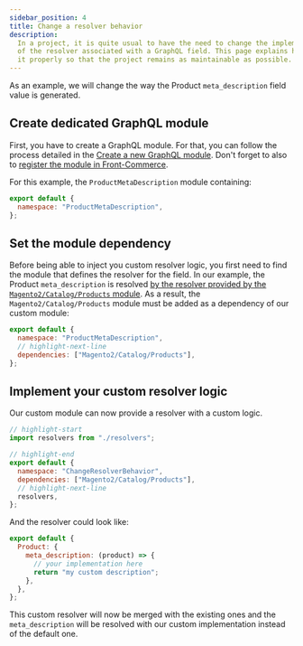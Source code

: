 ```yaml
---
sidebar_position: 4
title: Change a resolver behavior
description:
  In a project, it is quite usual to have the need to change the implementation
  of the resolver associated with a GraphQL field. This page explains how to do
  it properly so that the project remains as maintainable as possible.
---
```


As an example, we will change the way the Product `meta_description` field value
is generated.

## Create dedicated GraphQL module

First, you have to create a GraphQL module. For that, you can follow the process
detailed in the
[Create a new GraphQL module](/docs/2.x/essentials/extend-the-graphql-schema#create-a-new-graphql-module).
Don't forget to also to
[register the module in Front-Commerce](/docs/2.x/essentials/extend-the-graphql-schema#register-the-module-in-the-application).

For this example, the `ProductMetaDescription` module containing:

```js title="src/server/modules/productmetadescription/index.js"
export default {
  namespace: "ProductMetaDescription",
};
```

## Set the module dependency

Before being able to inject you custom resolver logic, you first need to find
the module that defines the resolver for the field. In our example, the Product
`meta_description` is resolved
[by the resolver provided by the `Magento2/Catalog/Products` module](https://gitlab.blackswift.cloud/front-commerce/front-commerce/-/blob/784684ce56cca69ca5c2e42d5d421a8c0b4bb9c3/src/server/modules/magento2/catalog/products/resolvers.js#L267-270).
As a result, the `Magento2/Catalog/Products` module must be added as a
dependency of our custom module:

```js title="src/server/modules/productmetadescription/index.js"
export default {
  namespace: "ProductMetaDescription",
  // highlight-next-line
  dependencies: ["Magento2/Catalog/Products"],
};
```

## Implement your custom resolver logic

Our custom module can now provide a resolver with a custom logic.

```js title="src/server/modules/productmetadescription/index.js"
// highlight-start
import resolvers from "./resolvers";

// highlight-end
export default {
  namespace: "ChangeResolverBehavior",
  dependencies: ["Magento2/Catalog/Products"],
  // highlight-next-line
  resolvers,
};
```

And the resolver could look like:

```js title="src/server/modules/productmetadescription/resolvers.js"
export default {
  Product: {
    meta_description: (product) => {
      // your implementation here
      return "my custom description";
    },
  },
};
```

This custom resolver will now be merged with the existing ones and the
`meta_description` will be resolved with our custom implementation instead of
the default one.
